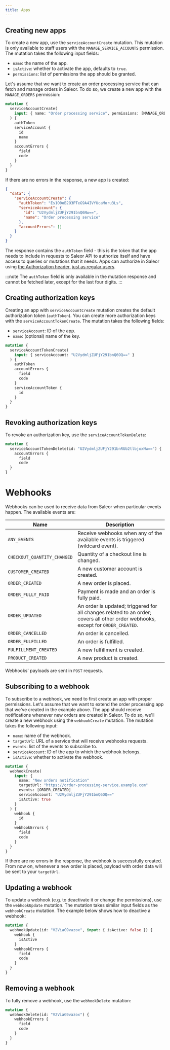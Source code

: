 ```yaml
---
title: Apps
---
```


## Creating new apps

To create a new app, use the `serviceAccountCreate` mutation. This mutation is only available to staff users with the `MANAGE_SERVICE_ACCOUNTS` permission. The mutation takes the following input fields:

- `name`: the name of the app.
- `isActive`: whether to activate the app, defaults to `true`.
- `permissions`: list of permissions the app should be granted.

Let's assume that we want to create an order processing service that can fetch and manage orders in Saleor. To do so, we create a new app with the `MANAGE_ORDERS` permission:

```graphql
mutation {
  serviceAccountCreate(
    input: { name: "Order processing service", permissions: [MANAGE_ORDERS] }
  ) {
    authToken
    serviceAccount {
      id
      name
    }
    accountErrors {
      field
      code
    }
  }
}
```

If there are no errors in the response, a new app is created:

```json
{
  "data": {
    "serviceAccountCreate": {
      "authToken": "Es1O0oB2O3PTeG9A4IVYUcaMoru3Ls",
      "serviceAccount": {
        "id": "U2VydmljZUFjY291bnQ6Nw==",
        "name": "Order processing service"
      },
      "accountErrors": []
    }
  }
}
```

The response contains the `authToken` field - this is the token that the app needs to include in requests to Saleor API to authorize itself and have access to queries or mutations that it needs. Apps can authorize in Saleor using [the Authorization header, just as regular users](developer/users.mdx#authentication).

:::note
The `authToken` field is only available in the mutation response and cannot be fetched later, except for the last four digits.
:::

## Creating authorization keys

Creating an app with `serviceAccountCreate` mutation creates the default authorization token (`authToken`). You can create more authorization keys with the `serviceAccountTokenCreate`. The mutation takes the following fields:

- `serviceAccount`: ID of the app.
- `name`: (optional) name of the key.

```graphql
mutation {
  serviceAccountTokenCreate(
    input: { serviceAccount: "U2VydmljZUFjY291bnQ6OQ==" }
  ) {
    authToken
    accountErrors {
      field
      code
    }
    serviceAccountToken {
      id
    }
  }
}
```

## Revoking authorization keys

To revoke an authorization key, use the `serviceAccountTokenDelete`:

```graphql
mutation {
  serviceAccountTokenDelete(id: "U2VydmljZUFjY291bnRUb2tlbjoxNw==") {
    accountErrors {
      field
      code
  }
}
```

# Webhooks

Webhooks can be used to receive data from Saleor when particular events happen. The available events are:

| Name                        | Description                                                                                                                      |
| --------------------------- | -------------------------------------------------------------------------------------------------------------------------------- |
| `ANY_EVENTS`                | Receive webhooks when any of the available events is triggered (wildcard event).                                                 |
| `CHECKOUT_QUANTITY_CHANGED` | Quantity of a checkout line is changed.                                                                                          |
| `CUSTOMER_CREATED`          | A new customer account is created.                                                                                               |
| `ORDER_CREATED`             | A new order is placed.                                                                                                           |
| `ORDER_FULLY_PAID`          | Payment is made and an order is fully paid.                                                                                      |
| `ORDER_UPDATED`             | An order is updated; triggered for all changes related to an order; covers all other order webhooks, except for `ORDER_CREATED`. |
| `ORDER_CANCELLED`           | An order is cancelled.                                                                                                           |
| `ORDER_FULFILLED`           | An order is fulfilled.                                                                                                           |
| `FULFILLMENT_CREATED`       | A new fulfillment is created.                                                                                                    |
| `PRODUCT_CREATED`           | A new product is created.                                                                                                        |

Webhooks' payloads are sent in `POST` requests.

## Subscribing to a webhook

To subscribe to a webhook, we need to first create an app with proper permissions. Let's assume that we want to extend the order processing app that we've created in the example above. The app should receive notifications whenever new orders are created in Saleor. To do so, we'll create a new webhook using the `webhookCreate` mutation. The mutation takes the following input:

- `name`: name of the webhook.
- `targetUrl`: URL of a service that will receive webhooks requests.
- `events`: list of the events to subscribe to.
- `serviceAccount`: ID of the app to which the webhook belongs.
- `isActive`: whether to activate the webhook.

```graphql
mutation {
  webhookCreate(
    input: {
      name: "New orders notification"
      targetUrl: "https://order-processing-service.example.com"
      events: [ORDER_CREATED]
      serviceAccount: "U2VydmljZUFjY291bnQ6OQ=="
      isActive: true
    }
  ) {
    webhook {
      id
    }
    webhookErrors {
      field
      code
    }
  }
}
```

If there are no errors in the response, the webhook is successfully created. From now on, whenever a new order is placed, payload with order data will be sent to your `targetUrl`.

## Updating a webhook

To update a webhook (e.g. to deactivate it or change the permissions), use the `webhookUpdate` mutation. The mutation takes similar input fields as the `webhookCreate` mutation. The example below shows how to deactive a webhook:

```graphql
mutation {
  webhookUpdate(id: "V2ViaG9vazox", input: { isActive: false }) {
    webhook {
      isActive
    }
    webhookErrors {
      field
      code
    }
  }
}
```

## Removing a webhook

To fully remove a webhook, use the `webhookDelete` mutation:

```graphql
mutation {
  webhookDelete(id: "V2ViaG9vazox") {
    webhookErrors {
      field
      code
    }
  }
}
```

